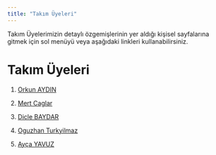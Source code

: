 ```yaml
---
title: "Takım Üyeleri"
---
```


Takım Üyelerimizin detaylı özgemişlerinin yer aldığı kişisel sayfalarına gitmek için sol menüyü veya aşağıdaki linkleri kullanabilirsiniz.

# Takım Üyeleri

1.  [Orkun AYDIN](/takim/orkun.qmd)

2.  [Mert Caglar](/takim/Mert_Caglar.qmd)

3.  [Dicle BAYDAR](/takim/dicle.qmd)

4.  [Oguzhan Turkyilmaz](/takim/oguzhan.qmd)

5.  [Ayça YAVUZ](/takim/ayca.qmd)
